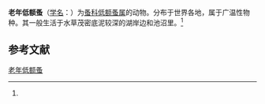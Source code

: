 {{Speciesbox
| name = 老年低额蚤
| status = 
| status_system = 
| image = 
| genus = Simocephalus
| species = vetulus
| authority = (Muller, 1776)<ref name='id12307'>{{cite web| url =http://www.bioinfo.cn/db05/BjdwSpecies.php?action=view&id=12307| title =老年低额蚤| work =《中国动物物种编目数据库》| publisher =中国科学院微生物研究所| author =中国科学院动物研究所| accessdate =2009-04-28| deadurl =yes| archiveurl =https://web.archive.org/web/20160305004416/http://www.bioinfo.cn/db05/BjdwSpecies.php?action=view&id=12307| archivedate =2016-03-05}}</ref>
}}

'''老年低额蚤'''（[[学名|学名]]：{{lang|la|''Simocephalus vetulus''}}）为[[蚤科|蚤科]][[低额蚤属|低额蚤属]]的动物。分布于世界各地，属于广温性物种。其一般生活于水草茂密底泥较深的湖岸边和池沼里。<ref name='id12307'/>

== 参考文献 ==
{{reflist}}

{{Wikispecies|Simocephalus vetulus}}
{{Taxonbar|from=Q2098807}}

[[Category:低额蚤属|老年低额蚤]]


{{节肢动物小作品}}